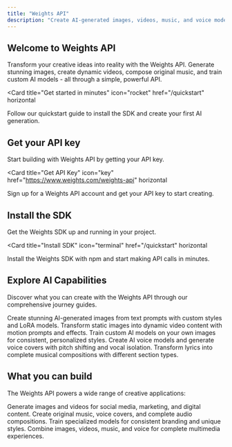 ```yaml
---
title: "Weights API"
description: "Create AI-generated images, videos, music, and voice models with the Weights API"
---
```


## Welcome to Weights API

Transform your creative ideas into reality with the Weights API. Generate stunning images, create dynamic videos, compose original music, and train custom AI models - all through a simple, powerful API.

<Card
  title="Get started in minutes"
  icon="rocket"
  href="/quickstart"
  horizontal
>
  Follow our quickstart guide to install the SDK and create your first AI generation.
</Card>

## Get your API key

Start building with Weights API by getting your API key.

<Card
  title="Get API Key"
  icon="key"
  href="https://www.weights.com/weights-api"
  horizontal
>
  Sign up for a Weights API account and get your API key to start creating.
</Card>

## Install the SDK

Get the Weights SDK up and running in your project.

<Card
  title="Install SDK"
  icon="terminal"
  href="/quickstart"
  horizontal
>
  Install the Weights SDK with npm and start making API calls in minutes.
</Card>

## Explore AI Capabilities

Discover what you can create with the Weights API through our comprehensive journey guides.

<Columns cols={2}>
  <Card
    title="Image Generation"
    icon="image"
    href="/examples/image-generation-journey"
  >
    Create stunning AI-generated images from text prompts with custom styles and LoRA models.
  </Card>
  <Card
    title="Video Generation"
    icon="video"
    href="/examples/video-generation-journey"
  >
    Transform static images into dynamic video content with motion prompts and effects.
  </Card>
  <Card
    title="LoRA Training"
    icon="brain"
    href="/examples/lora-training-journey"
  >
    Train custom AI models on your own images for consistent, personalized styles.
  </Card>
  <Card
    title="Voice Models & Covers"
    icon="microphone"
    href="/examples/rvc-voice-journey"
  >
    Create AI voice models and generate voice covers with pitch shifting and vocal isolation.
  </Card>
  <Card
    title="Song Generation"
    icon="music"
    href="/examples/song-generation-journey"
  >
    Transform lyrics into complete musical compositions with different section types.
  </Card>
</Columns>

## What you can build

The Weights API powers a wide range of creative applications:

<Columns cols={2}>
  <Card
    title="Content Creation"
    icon="pen-fancy"
    href="/examples/image-generation-journey"
  >
    Generate images and videos for social media, marketing, and digital content.
  </Card>
  <Card
    title="Music Production"
    icon="music"
    href="/examples/song-generation-journey"
  >
    Create original music, voice covers, and complete audio compositions.
  </Card>
  <Card
    title="Custom AI Models"
    icon="brain"
    href="/examples/lora-training-journey"
  >
    Train specialized models for consistent branding and unique styles.
  </Card>
  <Card
    title="Multimedia Projects"
    icon="film"
    href="/examples/video-generation-journey"
  >
    Combine images, videos, music, and voice for complete multimedia experiences.
  </Card>
</Columns>